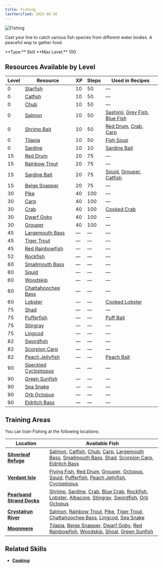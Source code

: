 ```yaml
---
title: Fishing
lastVerified: 2025-08-16
---
```


<div className="flex items-start gap-6 mb-8">
  <div className="flex-shrink-0">
    <img src="/assets/icons/fishing.png" alt="Fishing" className="w-24 h-24 border rounded-lg" />
  </div>
  <div className="flex-1">
    <div className="space-y-2">
      <p className="text-lg text-muted-foreground">Cast your line to catch various fish species from different water bodies. A peaceful way to gather food.</p>
      <div className="flex flex-wrap gap-4 text-sm">
        <span className="px-2 py-1 bg-green-100 dark:bg-green-900 rounded-md">
          **Type:** Skill
        </span>
        <span className="px-2 py-1 bg-purple-100 dark:bg-purple-900 rounded-md">
          **Max Level:** 100
        </span>
      </div>
    </div>
  </div>
</div>

## Resources Available by Level

| Level | Resource                                                                | XP  | Steps | Used in Recipes                                                                                                                         |
| ----- | ----------------------------------------------------------------------- | --- | ----- | --------------------------------------------------------------------------------------------------------------------------------------- |
| 0     | [Starfish](/docs/resources/individual/starfish)                         | 10  | 50    | —                                                                                                                                       |
| 0     | [Catfish](/docs/resources/individual/catfish)                           | 10  | 50    | —                                                                                                                                       |
| 0     | [Chub](/docs/resources/individual/chub)                                 | 10  | 50    | —                                                                                                                                       |
| 0     | [Salmon](/docs/resources/individual/salmon)                             | 10  | 50    | [Sashimi](/docs/items/individual/sashimi), [Grey Fish](/docs/items/individual/grey_fish), [Blue Fish](/docs/items/individual/blue_fish) |
| 0     | [Shrimp Bait](/docs/resources/individual/shrimp_bait)                   | 10  | 50    | [Red Drum](/docs/resources/individual/red_drum), [Crab](/docs/resources/individual/crab), [Carp](/docs/resources/individual/carp)     |
| 0     | [Tilapia](/docs/resources/individual/tilapia)                           | 10  | 50    | [Fish Soup](#)                                                                                                                          |
| 0     | [Sardine](/docs/resources/individual/sardine)                           | 10  | 10    | [Sardine Bait](/docs/resources/individual/sardine_bait)                                                                                 |
| 15    | [Red Drum](/docs/resources/individual/red_drum)                         | 20  | 75    | —                                                                                                                                       |
| 15    | [Rainbow Trout](/docs/resources/individual/rainbow_trout)               | 20  | 75    | —                                                                                                                                       |
| 15    | [Sardine Bait](/docs/resources/individual/sardine_bait)                 | 20  | 75    | [Squid](/docs/resources/individual/squid), [Grouper](/docs/resources/individual/grouper), [Catfish](/docs/resources/individual/catfish) |
| 15    | [Beige Snapper](/docs/resources/individual/beige_snapper)               | 20  | 75    | —                                                                                                                                       |
| 30    | [Pike](/docs/resources/individual/pike)                                 | 40  | 100   | —                                                                                                                                       |
| 30    | [Carp](/docs/resources/individual/carp)                                 | 40  | 100   | —                                                                                                                                       |
| 30    | [Crab](/docs/resources/individual/crab)                                 | 40  | 100   | [Cooked Crab](/docs/items/individual/cooked_crab)                                                                                       |
| 30    | [Dwarf Goby](/docs/resources/individual/dwarf_goby)                     | 40  | 100   | —                                                                                                                                       |
| 30    | [Grouper](/docs/resources/individual/grouper)                           | 40  | 100   | —                                                                                                                                       |
| 45    | [Largemouth Bass](/docs/resources/individual/largemouth_bass)           | —   | —     | —                                                                                                                                       |
| 45    | [Tiger Trout](/docs/resources/individual/tiger_trout)                   | —   | —     | —                                                                                                                                       |
| 45    | [Red Rainbowfish](/docs/resources/individual/red_rainbowfish)           | —   | —     | —                                                                                                                                       |
| 52    | [Rockfish](/docs/resources/individual/rockfish)                         | —   | —     | —                                                                                                                                       |
| 60    | [Smallmouth Bass](/docs/resources/individual/smallmouth_bass)           | —   | —     | —                                                                                                                                       |
| 60    | [Squid](/docs/resources/individual/squid)                               | —   | —     | —                                                                                                                                       |
| 60    | [Woodskip](/docs/resources/individual/woodskip)                         | —   | —     | —                                                                                                                                       |
| 60    | [Chattahoochee Bass](/docs/resources/individual/chattahoochee_bass)     | —   | —     | —                                                                                                                                       |
| 60    | [Lobster](/docs/resources/individual/lobster)                           | —   | —     | [Cooked Lobster](/docs/items/individual/cooked_lobster)                                                                                 |
| 75    | [Shad](/docs/resources/individual/shad)                                 | —   | —     | —                                                                                                                                       |
| 75    | [Pufferfish](/docs/resources/individual/pufferfish)                     | —   | —     | [Puff Bait](/docs/resources/individual/puff_bait)                                                                                       |
| 75    | [Stingray](/docs/resources/individual/stingray)                         | —   | —     | —                                                                                                                                       |
| 75    | [Lingcod](/docs/resources/individual/lingcod)                           | —   | —     | —                                                                                                                                       |
| 82    | [Swordfish](/docs/resources/individual/swordfish)                       | —   | —     | —                                                                                                                                       |
| 82    | [Scorpion Carp](/docs/resources/individual/scorpion_carp)               | —   | —     | —                                                                                                                                       |
| 82    | [Peach Jellyfish](/docs/resources/individual/peach_jellyfish)           | —   | —     | [Peach Bait](/docs/resources/individual/peach_bait)                                                                                     |
| 90    | [Speckled Cycloptopus](/docs/resources/individual/speckled_cycloptopus) | —   | —     | —                                                                                                                                       |
| 90    | [Green Sunfish](/docs/resources/individual/green_sunfish)               | —   | —     | —                                                                                                                                       |
| 90    | [Sea Snake](/docs/resources/individual/sea_snake)                       | —   | —     | —                                                                                                                                       |
| 90    | [Orb Octopus](/docs/resources/individual/orb_octopus)                   | —   | —     | —                                                                                                                                       |
| 90    | [Eldritch Bass](/docs/resources/individual/eldritch_bass)               | —   | —     | —                                                                                                                                       |

## Training Areas

You can train Fishing at the following locations:

| Location                                                                  | Available Fish                                                                                                                                                                                                                                                                                                                                                                                                                                                                                     |
| ------------------------------------------------------------------------- | -------------------------------------------------------------------------------------------------------------------------------------------------------------------------------------------------------------------------------------------------------------------------------------------------------------------------------------------------------------------------------------------------------------------------------------------------------------------------------------------------- |
| **[Silverleaf Refuge](/docs/map/individual/silverleaf_refuge)**           | [Salmon](/docs/resources/individual/salmon), [Catfish](/docs/resources/individual/catfish), [Chub](/docs/resources/individual/chub), [Carp](/docs/resources/individual/carp), [Largemouth Bass](/docs/resources/individual/largemouth_bass), [Smallmouth Bass](/docs/resources/individual/smallmouth_bass), [Shad](/docs/resources/individual/shad), [Scorpion Carp](/docs/resources/individual/scorpion_carp), [Eldritch Bass](/docs/resources/individual/eldritch_bass)                          |
| **[Verdant Isle](/docs/map/individual/verdant_isle)**                     | [Flying Fish](/docs/resources/individual/flying_fish), [Red Drum](/docs/resources/individual/red_drum), [Grouper](/docs/resources/individual/grouper), [Octopus](/docs/resources/individual/octopus), [Squid](/docs/resources/individual/squid), [Pufferfish](/docs/resources/individual/pufferfish), [Peach Jellyfish](/docs/resources/individual/peach_jellyfish), [Cycloptopus](/docs/resources/individual/cycloptopus)                                                                         |
| **[Pearlsand Strand Docks](/docs/map/individual/pearlsand_strand_docks)** | [Shrimp](/docs/resources/individual/shrimp), [Sardine](/docs/resources/individual/sardine), [Crab](/docs/resources/individual/crab), [Blue Crab](/docs/resources/individual/blue_crab), [Rockfish](/docs/resources/individual/rockfish), [Lobster](/docs/resources/individual/lobster), [Albacore](/docs/resources/individual/albacore), [Stingray](/docs/resources/individual/stingray), [Swordfish](/docs/resources/individual/swordfish), [Orb Octopus](/docs/resources/individual/orb_octopus) |
| **[Crystalrun River](/docs/map/individual/crystalrun_river)**             | [Salmon](/docs/resources/individual/salmon), [Rainbow Trout](/docs/resources/individual/rainbow_trout), [Pike](/docs/resources/individual/pike), [Tiger Trout](/docs/resources/individual/tiger_trout), [Chattahoochee Bass](/docs/resources/individual/chattahoochee_bass), [Lingcod](/docs/resources/individual/lingcod), [Sea Snake](/docs/resources/individual/sea_snake)                                                                                                                      |
| **[Moonmere](/docs/map/individual/moonmere)**                             | [Tilapia](/docs/resources/individual/tilapia), [Beige Snapper](/docs/resources/individual/beige_snapper), [Dwarf Goby](/docs/resources/individual/dwarf_goby), [Red Rainbowfish](/docs/resources/individual/red_rainbowfish), [Woodskip](/docs/resources/individual/woodskip), [Shoal](/docs/resources/individual/shoal), [Green Sunfish](/docs/resources/individual/green_sunfish)                                                                                                                |

## Related Skills

- **[Cooking](/docs/skills/individual/cooking)**
